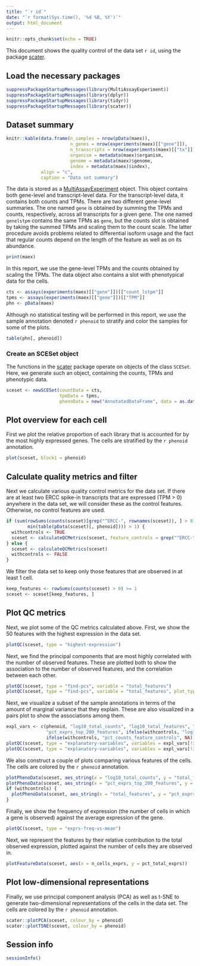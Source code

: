 ```yaml
---
title: "`r id`"
date: "`r format(Sys.time(), '%d %B, %Y')`"
output: html_document
---
```


```r
knitr::opts_chunk$set(echo = TRUE)
```

This document shows the quality control of the data set `r id`, using the
package
[scater](https://www.bioconductor.org/packages/release/bioc/html/scater.html).

## Load the necessary packages

```r
suppressPackageStartupMessages(library(MultiAssayExperiment))
suppressPackageStartupMessages(library(dplyr))
suppressPackageStartupMessages(library(tidyr))
suppressPackageStartupMessages(library(scater))
```

## Dataset summary

```r
knitr::kable(data.frame(n_samples = nrow(pData(maex)), 
                        n_genes = nrow(experiments(maex)[["gene"]]),
                        n_transcripts = nrow(experiments(maex)[["tx"]]),
                        organism = metadata(maex)$organism,
                        genome = metadata(maex)$genome,
                        index = metadata(maex)$index),
             align = "c",
             caption = "Data set summary")
```


The data is stored as a
[MultiAssayExperiment](https://bioconductor.org/packages/devel/bioc/html/MultiAssayExperiment.html)
object. This object contains both gene-level and transcript-level data. For the
transcript-level data, it contains both counts and TPMs. There are two different
gene-level summaries. The one named `gene` is obtained by summing the TPMs and
counts, respectively, across all transcripts for a given gene. The one named
`genelstpm` contains the same TPMs as `gene`, but the counts slot is obtained by
taking the summed TPMs and scaling them to the count scale. The latter procedure
avoids problems related to differential isoform usage and the fact that regular
counts depend on the length of the feature as well as on its abundance.

```r
print(maex)
```

In this report, we use the gene-level TPMs and the counts obtained by scaling 
the TPMs. The data object also contains a slot with phenotypical data for the
cells.

```r
cts <- assays(experiments(maex)[["gene"]])[["count_lstpm"]]
tpms <- assays(experiments(maex)[["gene"]])[["TPM"]]
phn <- pData(maex)
```

Although no statistical testing will be performed in this report, we use the
sample annotation denoted ``r phenoid`` to stratify and color the samples for some
of the plots.

```r
table(phn[, phenoid])
```


### Create an SCESet object

The functions in the
[scater](https://www.bioconductor.org/packages/release/bioc/html/scater.html)
package operate on objects of the class `SCESet`. Here, we generate such an
object, containing the counts, TPMs and phenotypic data.

```r
sceset <- newSCESet(countData = cts, 
                    tpmData = tpms,
                    phenoData = new("AnnotatedDataFrame", data = as.data.frame(phn)))
```

## Plot overview for each cell

First we plot the relative proportion of each library that is accounted for by
the most highly expressed genes. The cells are stratified by the ``r phenoid``
annotation.

```r
plot(sceset, block1 = phenoid)
```

## Calculate quality metrics and filter

Next we calculate various quality control metrics for the data set. If there are
at least two ERCC spike-in transcripts that are expressed (TPM > 0) anywhere in
the data set, we will consider these as the control features. Otherwise, no
control features are used.

```r
if (sum(rowSums(counts(sceset)[grep("^ERCC-", rownames(sceset)), ] > 0) > 
        min(table(pData(sceset)[, phenoid]))) > 1) {
  withcontrols <- TRUE
  sceset <- calculateQCMetrics(sceset, feature_controls = grep("^ERCC-", rownames(sceset)))
} else {
  sceset <- calculateQCMetrics(sceset)
  withcontrols <- FALSE
}
```

We filter the data set to keep only those features that are observed in at least 1 cell. 

```r
keep_features <- rowSums(counts(sceset) > 0) >= 1
sceset <- sceset[keep_features, ]
```

## Plot QC metrics

Next, we plot some of the QC metrics calculated above. First, we show the 50
features with the highest expression in the data set.

```r
plotQC(sceset, type = "highest-expression")
```

Next, we find the principal components that are most highly correlated with the 
number of observed features. These are plotted both to show the association to
the number of observed features, and the correlation between each other.

```r
plotQC(sceset, type = "find-pcs", variable = "total_features")
plotQC(sceset, type = "find-pcs", variable = "total_features", plot_type = "pairs-pcs")
```

Next, we visualize a subset of the sample annotations in terms of the amount of
marginal variance that they explain. These are also visualized in a pairs plot
to show the associations among them.

```r
expl_vars <- c(phenoid, "log10_total_counts", "log10_total_features", "pct_dropout",
               "pct_exprs_top_200_features", ifelse(withcontrols, "log10_counts_feature_controls", NA),
               ifelse(withcontrols, "pct_counts_feature_controls", NA))
plotQC(sceset, type = "explanatory-variables", variables = expl_vars[!is.na(expl_vars)])
plotQC(sceset, type = "explanatory-variables", variables = expl_vars[!is.na(expl_vars)], method = "pairs")
```

We also construct a couple of plots comparing various features of the cells. The
cells are colored by the ``r phenoid`` annotation.

```r
plotPhenoData(sceset, aes_string(x = "log10_total_counts", y = "total_features", colour = phenoid))
plotPhenoData(sceset, aes_string(x = "pct_exprs_top_200_features", y = "total_features", colour = phenoid))
if (withcontrols) {
  plotPhenoData(sceset, aes_string(x = "total_features", y = "pct_exprs_feature_controls", color = phenoid))
}
```

Finally, we show the frequency of expression (the number of cells in which a
gene is observed) against the average expression of the gene.

```r
plotQC(sceset, type = "exprs-freq-vs-mean")
```

Next, we represent the features by their relative contribution to the total
observed expression, plotted against the number of cells they are observed in.

```r
plotFeatureData(sceset, aes(x = n_cells_exprs, y = pct_total_exprs))
```


## Plot low-dimensional representations

Finally, we use principal component analysis (PCA) as well as t-SNE to generate
two-dimensional representations of the cells in the data set. The cells are
colored by the ``r phenoid`` annotation.

```r
scater::plotPCA(sceset, colour_by = phenoid)
scater::plotTSNE(sceset, colour_by = phenoid)
```

## Session info

```r
sessionInfo()
```

